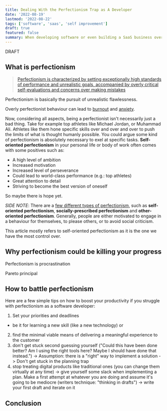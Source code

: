 ```yaml
---
title: Dealing With the Perfectionism Trap as A Developer
date: '2022-08-19'
lastmod: '2022-08-22'
tags: ['software', 'saas', 'self improvement']
draft: true
featured: false
summary: When developing software or even building a SaaS business over-planning and over-engineering can stifle your progress. Learn how to battle your perfectionism.
---
```


DRAFT

## What is perfectionism

> [Perfectionism is characterized by setting exceptionally high standards of performance and unrealistic goals,
> accompanied by overly critical self-evaluations and concerns over making mistakes](https://www.ncbi.nlm.nih.gov/pmc/articles/PMC7400384/#:~:text=Perfectionism%20is%20characterized%20by,over%20making%20mistakes)

Perfectionism is basically the pursuit of unrealistic flawlessness.

Overly perfectionist behaviour can lead to [burnout](https://ray.yorksj.ac.uk/id/eprint/701/1/Hill%20&%20Curran%20(in%20press).pdf)
and [anxiety](https://citeseerx.ist.psu.edu/viewdoc/download?doi=10.1.1.572.8052&rep=rep1&type=pdf).

Now, considering all aspects, being a perfectionist isn't necessarily just a bad thing. Take for example top
athletes like Michael Jordan, or Muhammad Ali. Athletes like them hone specific skills over and over and over to push the
limits of what is thought humanly possible. You could argue some kind of perfectionism is absolutely necessary to exel
at specific tasks. **Self-oriented perfectionism** in your personal life or body of work often comes with some positives
such as:

* A high level of ambition
* Increased motivation
* Increased level of perseverance
* Could lead to world-class performance (e.g.: top athletes)
* Great attention to detail
* Striving to become the best version of oneself

So maybe there is hope yet.

_SIDE NOTE_: There are a [few different types of perfectionism](https://www.ncbi.nlm.nih.gov/pmc/articles/PMC7400384/#:~:text=Hewitt%20and%20Flett%20%5B22%5D%20created,%2Doriented%2C%20and%20socially%20prescribed.),
such as **self-oriented perfectionism**, **socially-prescribed perfectionism** and **other-oriented perfectionism**.
Generally, people are either motivated to engage in a behaviour for themselves, to please others, or to avoid social
criticism.

This article mostly refers to self-oriented perfectionism as it is the one we have the most control over.

## Why perfectionism could be killing your progress

Perfectionism is procrastination

Pareto principal

## How to battle perfectionism

Here are a few simple tips on how to boost your productivity if you struggle with perfectionism as a software developer:

1. Set your priorities and deadlines
- be it for learning a new skill (like a new technology) or

2. find the minimal viable means of delivering a meaningful experience to the customer
3. don't get stuck second guessing yourself ("Could this have been done better? Am I using the right tools here? Maybe I should have done that instead.")
-> Assumption: there is a "right" way to implement a solution
-> Don't get stuck in the planning trap
4. stop treating digital products like traditional ones (you can change them virtually at any time)
-> give yourself some slack when implementing a plan. Make a first attempt at whatever you are doing and assume it's going to be mediocre (writers technique: "thinking in drafts")
-> write your first draft and iterate on it

## Conclusion

